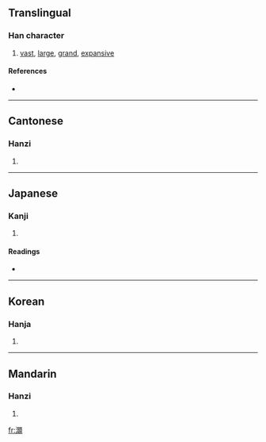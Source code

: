 {{also|灏}}
==Translingual==

===Han character===
{{Han char|rn=85|rad=水|as=21|sn=24|four=3118<sub>6</sub>|canj=水日火金 (EAFC), X水日火金 (XEAFC)}}

# [[vast]], [[large]], [[grand]], [[expansive]]

====References====
* {{Han ref|kx=0663.460|dkj=18811|dj=1072.260|hdz=31797.130|uh=705D|ud=28765|bh=F8AF|bd=63663}}

----

==Cantonese==

===Hanzi===
{{yue-hanzi|jyut=|y=hou6|sim=灏}}

# {{defn|Cantonese}}

----

==Japanese==

===Kanji===
{{ja-kanji|grade=|rs=水21}}

# {{defn|Japanese}}

====Readings====
* {{ja-readings|on=[[こう]] (kō), [[ごう]] (gō), [[かん]] (kan), [[こん]] (kon)|kun=[[まめじる]] (mamejiru)}}

----

==Korean==

===Hanja===
{{ko-hanja|hangeul=호|eumhun=|rv=ho|mr=ho|y=ho}}

# {{defn|Korean}}

----

==Mandarin==

===Hanzi===
{{cmn-hanzi|sim=灏|pin=[[hào]] ([[hao4]])|wg=hao<sup>4</sup>}}

# {{defn|Mandarin}}

[[fr:灝]]